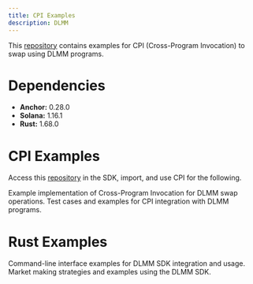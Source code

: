 ```yaml
---
title: CPI Examples
description: DLMM
---
```


This [repository](https://github.com/MeteoraAg/cpi-examples) contains examples for CPI (Cross-Program Invocation) to swap using DLMM programs.

# Dependencies

- **Anchor:** 0.28.0
- **Solana:** 1.16.1
- **Rust:** 1.68.0

# CPI Examples

Access this [repository](https://github.com/MeteoraAg/dlmm-sdk/tree/main/programs/lb_clmm) in the SDK, import, and use CPI for the following.

<CardGroup cols={2}>
  <Card title="CPI Example to DLMM Swap" icon="code" iconType="solid" href="https://github.com/MeteoraAg/cpi-examples/blob/main/programs/cpi-example/src/instructions/dlmm_cpi/swap.rs">
    Example implementation of Cross-Program Invocation for DLMM swap operations.
  </Card>
  <Card title="Tests" icon="flask" iconType="solid" href="https://github.com/MeteoraAg/cpi-examples/blob/main/programs/cpi-example/tests/integration/dlmm_swap.rs">
    Test cases and examples for CPI integration with DLMM programs.
  </Card>
</CardGroup>

# Rust Examples

<CardGroup cols={2}>
  <Card title="CLI Examples" icon="terminal" iconType="solid" href="https://github.com/MeteoraAg/dlmm-sdk/tree/main/cli">
    Command-line interface examples for DLMM SDK integration and usage.
  </Card>
  <Card title="Market Making Examples" icon="chart-line" iconType="solid" href="https://github.com/MeteoraAg/dlmm-sdk/tree/main/market_making">
    Market making strategies and examples using the DLMM SDK.
  </Card>
</CardGroup>

